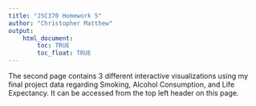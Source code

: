 ```yaml
---
title: "JSC370 Homework 5"
author: "Christopher Matthew"
output: 
    html_document:
        toc: TRUE
        toc_float: TRUE
---
```


The second page contains 3 different interactive visualizations using my final project data regarding Smoking, Alcohol Consumption, and Life Expectancy. It can be accessed from the top left header on this page.